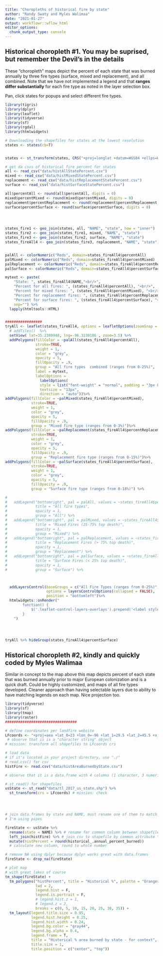 ```yaml
---
title: "Choropleths of historical fire by state"
author: "Randy Swaty and Myles Walimaa"
date: "2021-01-27"
output: workflowr::wflow_html
editor_options:
  chunk_output_type: console
---
```


## Historical choropleth #1.  You may be suprised, but remember the Devil's in the details

These "choropleth" maps depict the percent of each state that was burned annually by three fire types (surface, mixed and replacement), and all combined.  Note that we have not implemented a legend and that **ranges differ substantially** for each fire type as noted in the layer selection box.

Pan, click states for popups and select different fire types.  


```r

library(tigris)
library(dplyr)
library(leaflet)
library(tidyverse)
library(sf)
library(rgdal)
library(htmlwidgets)

# Downloading the shapefiles for states at the lowest resolution
states <- states(cb=T)


states <- st_transform(states, CRS("+proj=longlat +datum=WGS84 +ellps=WGS84 +towgs84=0,0,0"))

# get da csvs of historical fire percent for states
all <- read_csv("data/histAllStatePercent.csv")
mixed <- read_csv("data/histMixedStatePercent.csv")
replacement <- read_csv("data/histReplacementStatePercent.csv")
surface <- read_csv("data/histSurfaceStatePercent.csv")

all$percentAll <- round(all$percentAll, digits = 0)
mixed$percentMixed <- round(mixed$percentMixed, digits = 0)
replacement$percentReplacement <- round(replacement$percentReplacement, digits = 0)
surface$percentSurface <- round(surface$percentSurface, digits = 0)




states_fire1 <- geo_join(states, all, "NAME", "state", how = "inner")
states_fire2 <- geo_join(states_fire1, mixed, "NAME", "state")
states_fire3 <- geo_join(states_fire2, surface, "NAME", "state")
states_fireAll4 <- geo_join(states_fire3, replacement, "NAME", "state")


palAll <- colorNumeric("Reds", domain=states_fireAll4$percentAll)
palMixed <- colorNumeric("Reds", domain=states_fireAll4$percentMixed)
palReplacement <- colorNumeric("Reds", domain=states_fireAll4$percentReplacement)
palSurface <- colorNumeric("Reds", domain=states_fireAll4$percentSurface)

mytext <- paste(
    "State: ", states_fireAll4$NAME,"<br/>", 
    "Percent for all fires: ", (states_fireAll4$percentAll), "<br/>", 
    "Percent for mixed fires: ", (states_fireAll4$percentMixed), "<br/>", 
    "Percent for replacement fires: ", (states_fireAll4$percentReplacement), "<br/>", 
    "Percent for surface fires: ", (states_fireAll4$percentSurface), "<br/>", 
    sep="") %>%
  lapply(htmltools::HTML)


#################
tryAll <- leaflet(states_fireAll4, options = leafletOptions(zoomSnap = 0.25)) %>% 
  # addTiles()  %>%
  setView( lat=35.2389948, lng=-96.3130186 , zoom=3.5) %>%
  addPolygons(fillColor = ~palAll(states_fireAll4$percentAll),
              stroke=TRUE,
              weight = 1,
              color = "grey",
              opacity = 5,
              fillOpacity = .9,
              group = "All fire types  combined (ranges from 0-25%)",
              label = mytext,
              labelOptions = 
                labelOptions( 
                style = list("font-weight" = "normal", padding = "3px 8px"), 
                textsize = "13px", 
                direction = "auto"))%>%
addPolygons(fillColor = ~palMixed(states_fireAll4$percentMixed),
            stroke=TRUE,
            weight = 1,
            color = "grey",
            opacity = 5,
            fillOpacity = .9,
            group = "Mixed fire type (ranges from 0-3%)")%>%
addPolygons(fillColor = ~palReplacement(states_fireAll4$percentReplacement),
            stroke=TRUE,
            weight = 1,
            color = "grey",
            opacity = 5,
            fillOpacity = .9,
            group = "Replacement fire type (ranges from 0-15%)")%>%
addPolygons(fillColor = ~palSurface(states_fireAll4$percentSurface),
            stroke=TRUE,
            weight = 1,
            color = "grey",
            opacity = 5,
            fillOpacity = .9,
            group = "Surface fire type (ranges from 0-18%)") %>%

#
#   addLegend("bottomright", pal = palAll, values = ~states_fireAll4$percentAll,
#             title = "All fire types",
#             opacity = 1,
#             group = "All") %>%
#   addLegend("bottomright", pal = palMixed, values = ~states_fireAll4$percentMixed,
#             title = "Mixed Fires (25-75% top death)",
#             opacity = 1,
#             group = "Mixed") %>%
#   addLegend("bottomright", pal = palReplacement, values = ~states_fireAll4$percentReplacement,
#             title = "Replacement Fires (> 75% top death)",
#             opacity = 1,
#             group = "Replacement") %>%
#   addLegend("bottomright", pal = palSurface, values = ~states_fireAll4$percentSurface,
#             title = "Surface Fires (< 25% top death)",
#             opacity = 1,
#             group = "Surface") %>%



  addLayersControl(baseGroups = c("All Fire Types (ranges from 0-25%)", "Mixed fire type (ranges from 0-3%)", "Replacement fire type (ranges from 0-15%)", "Surface fire type (ranges from 0-18%)"),
                   options = layersControlOptions(collapsed = FALSE),
                   position = "bottomleft")%>%
  htmlwidgets::onRender("
        function() {
            $('.leaflet-control-layers-overlays').prepend('<label style=\"text-align:center\">Please select fire type, noting ranges which are specific for each one</label>');
        }
    ")





```


```r
tryAll %>% hideGroup(states_fireAll4$percentSurface)
```


## Historical choropleth #2, kindly and quickly coded by Myles Walimaa

Similar in concept to the map above this map depicts percent of each state that was burned annually prior to major European colonization and is a quick draft.  Could be highly customized, and maps of all fire types developed.  Cleaner approach than having selectable layers due to ability to have matching legends on each map.  Nice projection too.  

```r
library(tidyverse)
library(sf)
library(tmap)
library(raster)
#################################

# define coordinates per landfire website
LFcoords <- "+proj=aea +lat_0=23 +lon_0=-96 +lat_1=29.5 +lat_2=45.5 +x_0=0 +y_0=0 +datum=NAD83 +units=m +no_defs"
 # observe that is is a "character string" object
# mission: transform all shapefiles to LFcoords crs

# load data
# if it's located in your project directory, use "./"
# read.csv() for csv
histFire <- read.csv("data/histAreaBurnedbyState.csv")

# observe that it is a data.frame with 4 columns (1 character, 3 numeric objects)

# st_read() for shapefiles
usState <- st_read("data/tl_2017_us_state.shp") %>%
  st_transform(crs = LFcoords) # mission: check




# join data.frames by state and NAME, must rename one of them to match
# I'm using pipes

fireState <- usState %>%
  rename(state = NAME) %>% # rename for common column between shapefile and csv
  left_join(histFire) %>% # join csv to shapefile by common attribute "state"
  mutate(histPercent = round(historical_.annual_percent_burned))
  # calculate new column, round to whole number

# remove NA using dplyr because dplyr works great with data.frames
fireState <- drop_na(fireState)


```

```r
# plot map
# with great lakes of course
tm_shape(fireState) +
  tm_polygons("histPercent", title = "Historical %", palette = "Oranges",
              lwd = 2,
              legend.hist = F, 
              legend.is.portrait = F,
              # legend.hist.z = 1, 
              # legend.z = 2,
              breaks = c(0, 5, 10, 15, 20, 25, 30, 35)) +
  tm_layout(legend.title.size = 0.95,
            legend.hist.height = 0.25,
            legend.hist.width = 0.24,
            legend.bg.color = "gray44",
            legend.bg.alpha = 0.4,
            legend.frame = T,
            title = "Historical % area burned by state - for context",
            title.size = 1,
            title.position = c("center", "top"))
```

